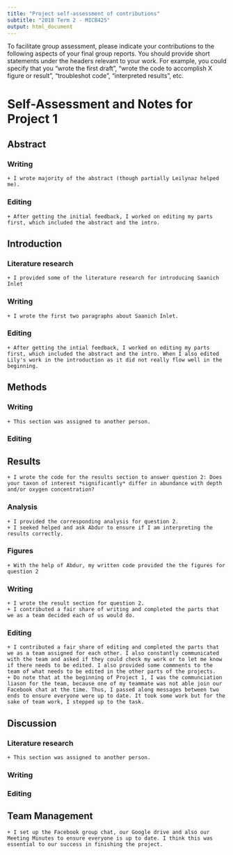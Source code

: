```yaml
---
title: "Project self-assessment of contributions"
subtitle: "2018 Term 2 - MICB425"
output: html_document
---
```

To facilitate group assessment, please indicate your contributions to the following aspects of your final group reports. You should provide short statements under the headers relevant to your work. For example, you could specify that you "wrote the first draft", "wrote the code to accomplish X figure or result", "troubleshot code", "interpreted results", etc.

# Self-Assessment and Notes for Project 1

## Abstract
### Writing
    + I wrote majority of the abstract (though partially Leilynaz helped me). 
    
### Editing
    + After getting the initial feedback, I worked on editing my parts first, which included the abstract and the intro.

## Introduction
### Literature research
    + I provided some of the literature research for introducing Saanich Inlet
    
### Writing
    + I wrote the first two paragraphs about Saanich Inlet. 
    
### Editing
    + After getting the intial feedback, I worked on editing my parts first, which included the abstract and the intro. When I also edited Lily's work in the introduction as it did not really flow well in the beginning.

## Methods
### Writing
    + This section was assigned to another person.
    
### Editing


## Results
    + I wrote the code for the results section to answer question 2: Does your taxon of interest *significantly* differ in abundance with depth and/or oxygen concentration?
    
### Analysis 
    + I provided the corresponding analysis for question 2. 
    + I seeked helped and ask Abdur to ensure if I am interpreting the results correctly.

### Figures
    + With the help of Abdur, my written code provided the the figures for question 2 
    
### Writing
    + I wrote the result section for question 2.
    + I contributed a fair share of writing and completed the parts that we as a team decided each of us would do.

### Editing
    + I contributed a fair share of editing and completed the parts that we as a team assigned for each other. I also constantly communicated with the team and asked if they could check my work or to let me know if there needs to be edited. I also provided some commnents to the team of what needs to be edited in the other parts of the projects.
    + Do note that at the beginning of Project 1, I was the communciation liason for the team, because one of my teammate was not able join our Facebook chat at the time. Thus, I passed along messages between two ends to ensure everyone were up to date. It took some work but for the sake of team work, I stepped up to the task. 

## Discussion
### Literature research
    + This section was assigned to another person.
    
### Writing

### Editing


## Team Management 
    + I set up the Facebook group chat, our Google drive and also our Meeting Minutes to ensure everyone is up to date. I think this was essential to our success in finishing the project. 
